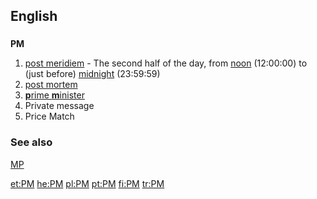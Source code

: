 {{see|Pm}}
==English==

==={{initialism}}===
'''PM'''

# [[post meridiem]] - The second half of the day, from [[noon]] (12:00:00) to (just before) [[midnight]] (23:59:59)
# [[post mortem]]
# [[prime minister|'''p'''rime '''m'''inister]]
# Private message
# Price Match

===See also===
[[MP]]

[[et:PM]]
[[he:PM]]
[[pl:PM]]
[[pt:PM]]
[[fi:PM]]
[[tr:PM]]